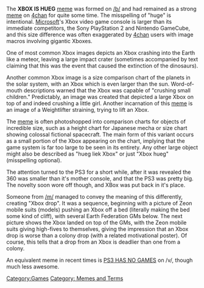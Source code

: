 The '''XBOX IS HUEG''' [[meme]] was formed on [[/b/]] and had remained as a strong [[meme]] on [[4chan]] for quite some time. The misspelling of "huge" is intentional. [[Microsoft]]'s Xbox video game console is larger than its immediate competitors, the Sony PlayStation 2 and Nintendo GameCube, and this size difference was often exaggerated by [[4chan]] users with image macros involving gigantic Xboxes. 

One of most common Xbox images depicts an Xbox crashing into the Earth like a meteor, leaving a large impact crater (sometimes accompanied by text claiming that this was the event that caused the extinction of the dinosaurs). 

Another common Xbox image is a size comparison chart of the planets in the solar system, with an Xbox which is even larger than the sun. Word-of-mouth descriptions warned that the Xbox was capable of "crushing small children." Predictably, an image was created that depicted a large Xbox on top of and indeed crushing a little girl. Another incarnation of this [[meme]] is an image of a Weightlifter straining, trying to lift an Xbox.

The [[meme]] is often photoshopped into comparison charts for objects of incredible size, such as a height chart for Japanese mecha or size chart showing colossal fictional spacecraft. The main form of this variant occurs as a small portion of the Xbox appearing on the chart, implying that the game system is far too large to be seen in its entirety. Any other large object might also be described as "hueg liek Xbox" or just "Xbox hueg" (misspelling optional).

The attention turned to the PS3 for a short while, after it was revealed the 360 was smaller than it's mother console, and that the PS3 was pretty big. The novelty soon wore off though, and XBox was put back in it's place.

Someone from [[/m/]] managed to convey the meaning of this differently, creating "Xbox drop". It was a sequence, beginning with a picture of Zeon mobile suits (models) pushing an Xbox off a bed (literally making the bed some kind of cliff), with several Earth Federation GMs below. The next picture shows the Xbox landed on top of the GMs, with the Zeon mobile suits giving high-fives to themselves, giving the impression that an Xbox drop is worse than a colony drop (with a related motivational poster). Of course, this tells that a drop from an Xbox is deadlier than one from a colony.

An equivalent meme in recent times is [[PS3 HAS NO GAMES]] on /v/, though much less awesome.

[[Category:Games]][[Category: Memes and Terms]]

